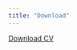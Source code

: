 ```yaml
---
title: "Download"
---
```


<a href="CV.pdf#" class="fas fa-download" title="Download CV as PDF">Download CV</a>			

